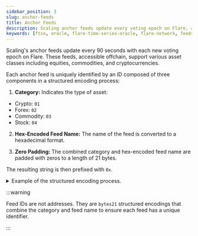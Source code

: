 ```yaml
---
sidebar_position: 3
slug: anchor-feeds
title: Anchor Feeds
description: Scaling anchor feeds update every voting epoch on Flare, approximately every 90s.
keywords: [ftso, oracle, flare-time-series-oracle, flare-network, feeds]
---
```



Scaling's anchor feeds update every 90 seconds with each new voting epoch on Flare. These feeds, accessible offchain, support various asset classes including equities, commodities, and cryptocurrencies.

Each anchor feed is uniquely identified by an ID composed of three components in a structured encoding process:

1. **Category:** Indicates the type of asset:

- Crypto: `01`
- Forex: `02`
- Commodity: `03`
- Stock: `04`

2. **Hex-Encoded Feed Name:** The name of the feed is converted to a hexadecimal format.

3. **Zero Padding:** The combined category and hex-encoded feed name are padded with zeros to a length of 21 bytes.

The resulting string is then prefixed with `0x`.

<details>
    <summary>Example of the structured encoding process.</summary>

    Taking the feed name `FLR/USD`:

    - **Category**: `01` (Crypto)
    - **Hex-Encoded Feed Name**: `464c522f555344` (hexadecimal representation of `FLR/USD`)
    - **Zero Padding**: The category and hex-encoded feed name combined and padded: `01464c522f55534400000000000000000000000000`
    - **Final ID**: Adding the `0x` prefix results in `0x01464c522f55534400000000000000000000000000`

</details>

:::warning

Feed IDs are not addresses. They are `bytes21` structured encodings that combine the category and feed name to ensure each feed has a unique identifier.

:::

<AnchorFeeds />
